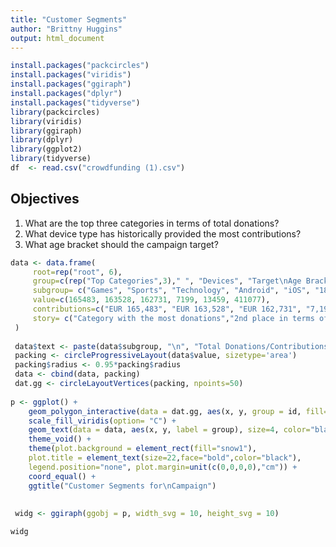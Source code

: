 ```yaml
---
title: "Customer Segments"
author: "Brittny Huggins"
output: html_document
---
```

```r

install.packages("packcircles")
install.packages("viridis")
install.packages("ggiraph")
install.packages("dplyr")
install.packages("tidyverse")
library(packcircles)
library(viridis)
library(ggiraph)
library(dplyr)
library(ggplot2)
library(tidyverse)
df  <- read.csv("crowdfunding (1).csv")
```

## Objectives 
1. What are the top three categories in terms of total donations? 
2. What device type has historically provided the most contributions? 
3. What age bracket should the campaign target?




```r
data <- data.frame(
     root=rep("root", 6),
     group=c(rep("Top Categories",3)," ", "Devices", "Target\nAge Bracket"), 
     subgroup= c("Games", "Sports", "Technology", "Android", "iOS", "18-24"),
     value=c(165483, 163528, 162731, 7199, 13459, 411077),
     contributions=c("EUR 165,483", "EUR 163,528", "EUR 162,731", "7,199", "13,459","EUR 411,077"),
     story= c("Category with the most donations","2nd place in terms of total donations","3rd place in terms of total donations"," ","iOS devices historically provided the most contributions", "This age bracket had the most total donations!" )
 )
 
 data$text <- paste(data$subgroup, "\n", "Total Donations/Contributions:", data$contributions, "\n", data$story)
 packing <- circleProgressiveLayout(data$value, sizetype='area')
 packing$radius <- 0.95*packing$radius
 data <- cbind(data, packing)
 dat.gg <- circleLayoutVertices(packing, npoints=50)
 
p <- ggplot() + 
    geom_polygon_interactive(data = dat.gg, aes(x, y, group = id, fill=id, tooltip = data$text[id], data_id = id), colour = "black", alpha = 0.6) +
    scale_fill_viridis(option= "C") +
    geom_text(data = data, aes(x, y, label = group), size=4, color="black", fontface= "bold") +
    theme_void() + 
    theme(plot.background = element_rect(fill="snow1"),
    plot.title = element_text(size=22,face="bold",color="black"),
    legend.position="none", plot.margin=unit(c(0,0,0,0),"cm")) + 
    coord_equal() +
    ggtitle("Customer Segments for\nCampaign") 
 
 
 widg <- ggiraph(ggobj = p, width_svg = 10, height_svg = 10)

widg
```

